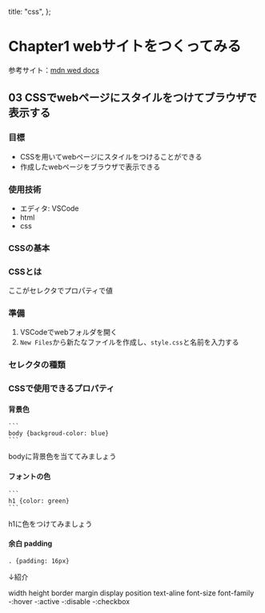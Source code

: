   title: "css",
};

# Chapter1 webサイトをつくってみる

参考サイト：[mdn wed docs](https://developer.mozilla.org/ja/docs/Learn/Getting_started_with_the_web)

## 03 CSSでwebページにスタイルをつけてブラウザで表示する

### 目標

- CSSを用いてwebページにスタイルをつけることができる
- 作成したwebページをブラウザで表示できる

### 使用技術

- エディタ: VSCode
- html
- css

### CSSの基本

### CSSとは

ここがセレクタでプロパティで値

### 準備

1. VSCodeでwebフォルダを開く
1. `New Files`から新たなファイルを作成し、`style.css`と名前を入力する

### セレクタの種類

### CSSで使用できるプロパティ

#### 背景色

    ```
    body {backgroud-color: blue}
    ```

bodyに背景色を当ててみましょう

#### フォントの色

    ```
    h1 {color: green}
    ```

h1に色をつけてみましょう

#### 余白 padding

```
. {padding: 16px}
```

↓紹介

width
height
border
margin
display
position
text-aline
font-size
font-family
-:hover
-:active
-:disable
-:checkbox
